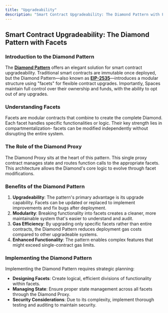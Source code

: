 ```yaml
---
title: "Upgradeability"
description: "Smart Contract Upgradeability: The Diamond Pattern with Facets"
---
```


## Smart Contract Upgradeability: The Diamond Pattern with Facets

### **Introduction to the Diamond Pattern**

The [**Diamond Pattern**](https://eips.ethereum.org/EIPS/eip-2535) offers an elegant solution for smart contract upgradeability. Traditional smart contracts are immutable once deployed, but the Diamond Pattern—also known as [**EIP-2535**](https://eips.ethereum.org/EIPS/eip-2535)—introduces a modular structure using "facets" for flexible contract upgrades. Importantly, Spaces maintain full control over their ownership and funds, with the ability to opt out of any upgrades.

### **Understanding Facets**

Facets are modular contracts that combine to create the complete Diamond. Each facet handles specific functionalities or logic. Their key strength lies in compartmentalization- facets can be modified independently without disrupting the entire system.

### **The Role of the Diamond Proxy**

The Diamond Proxy sits at the heart of this pattern. This single proxy contract manages state and routes function calls to the appropriate facets. This architecture allows the Diamond's core logic to evolve through facet modifications.

### **Benefits of the Diamond Pattern**

1. **Upgradeability**: The pattern's primary advantage is its upgrade capability. Facets can be updated or replaced to implement improvements and fix bugs after deployment.
2. **Modularity**: Breaking functionality into facets creates a cleaner, more maintainable system that's easier to understand and audit.
3. **Gas Efficiency**: By upgrading only specific facets rather than entire contracts, the Diamond Pattern reduces deployment gas costs compared to other upgradeable systems.
4. **Enhanced Functionality**: The pattern enables complex features that might exceed single-contract gas limits.

### **Implementing the Diamond Pattern**

Implementing the Diamond Pattern requires strategic planning:

- **Designing Facets**: Create logical, efficient divisions of functionality within facets.
- **Managing State**: Ensure proper state management across all facets through the Diamond Proxy.
- **Security Considerations**: Due to its complexity, implement thorough testing and auditing to maintain security.